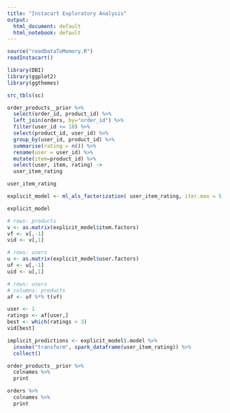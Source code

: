 ```yaml
---
title: "Instacart Exploratory Analysis"
output:
  html_document: default
  html_notebook: default
---
```


```r
source("readDataToMemory.R")
readInstacart()

library(DBI)
library(ggplot2)
library(ggthemes)

src_tbls(sc)
```

```r
order_products__prior %>%
  select(order_id, product_id) %>%
  left_join(orders, by="order_id") %>%
  filter(user_id <= 10) %>% 
  select(product_id, user_id) %>%
  group_by(user_id, product_id) %>%
  summarise(rating = n()) %>%
  rename(user = user_id) %>%
  mutate(item=product_id) %>%
  select(user, item, rating) ->
  user_item_rating

user_item_rating
```


```r
explicit_model <- ml_als_factorization( user_item_rating, iter.max = 5, regularization.parameter = 0.01)

explicit_model
```

```r
# rows: products
v <- as.matrix(explicit_model$item.factors)
vf <- v[,-1]
vid <- v[,1]

# rows: users
u <- as.matrix(explicit_model$user.factors)
uf <- u[,-1]
uid <- u[,1]

# rows: users
# columns: products
af <- uf %*% t(vf)
```


```r
user <- 1
ratings <- af[user,]
best <- which(ratings > 3)
vid[best]
```




```r
implicit_predictions <- explicit_model$.model %>%
  invoke("transform", spark_dataframe(user_item_rating)) %>%
  collect()
```





```r
order_products__prior %>%
  colnames %>%
  print

orders %>%
  colnames %>%
  print
```